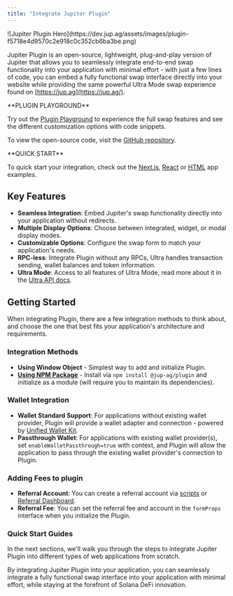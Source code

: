 ---
title: "Integrate Jupiter Plugin"
---
<Frame>
![Jupiter Plugin Hero](https://dev.jup.ag/assets/images/plugin-f5718e4d9570c2e918c0c352cb6ba3be.png)
</Frame>

Jupiter Plugin is an open-source, lightweight, plug-and-play version of Jupiter that allows you to seamlessly integrate end-to-end swap functionality into your application with minimal effort - with just a few lines of code, you can embed a fully functional swap interface directly into your website while providing the same powerful Ultra Mode swap experience found on [https://jup.ag](https://jup.ag/).

<Note>
**PLUGIN PLAYGROUND**

Try out the [Plugin Playground](https://plugin.jup.ag/) to experience the full swap features and see the different customization options with code snippets.

To view the open-source code, visit the [GitHub repository](https://github.com/jup-ag/plugin).
</Note>

<Note>
**QUICK START**

To quick start your integration, check out the [Next.js](/tool-kits/plugin/nextjs-app-example), [React](/tool-kits/plugin/react-app-example) or [HTML](/tool-kits/plugin/html-app-example) app examples.
</Note>

## Key Features

- **Seamless Integration**: Embed Jupiter's swap functionality directly into your application without redirects.
- **Multiple Display Options**: Choose between integrated, widget, or modal display modes.
- **Customizable Options**: Configure the swap form to match your application's needs.
- **RPC-less**: Integrate Plugin without any RPCs, Ultra handles transaction sending, wallet balances and token information.
- **Ultra Mode**: Access to all features of Ultra Mode, read more about it in the [Ultra API docs](/ultra-api/).

## Getting Started

When integrating Plugin, there are a few integration methods to think about, and choose the one that best fits your application's architecture and requirements.

### Integration Methods

- **Using Window Object** - Simplest way to add and initialize Plugin.
- [**Using NPM Package**](https://www.npmjs.com/package/@jup-ag/plugin) - Install via `npm install @jup-ag/plugin` and initialize as a module (will require you to maintain its dependencies).

### Wallet Integration

- **Wallet Standard Support**: For applications without existing wallet provider, Plugin will provide a wallet adapter and connection - powered by [Unified Wallet Kit](/tool-kits/wallet-kit/).
- **Passthrough Wallet**: For applications with existing wallet provider(s), set `enableWalletPassthrough=true` with context, and Plugin will allow the application to pass through the existing wallet provider's connection to Plugin.

### Adding Fees to plugin

- **Referral Account**: You can create a referral account via [scripts](/ultra-api/add-fees-to-ultra) or [Referral Dashboard](https://referral.jup.ag/).
- **Referral Fee**: You can set the referral fee and account in the `formProps` interface when you initialize the Plugin.

### Quick Start Guides

In the next sections, we'll walk you through the steps to integrate Jupiter Plugin into different types of web applications from scratch.

<CardGroup cols={3}>
<Card href="/tool-kits/plugin/nextjs-app-example" icon="N" horizontal title="Next.js"/>

<Card href="/tool-kits/plugin/react-app-example" icon="react" horizontal title="React"/>

<Card href="/tool-kits/plugin/html-app-example" icon="html5" horizontal title="HTML"/>
</CardGroup>


By integrating Jupiter Plugin into your application, you can seamlessly integrate a fully functional swap interface into your application with minimal effort, while staying at the forefront of Solana DeFi innovation.

